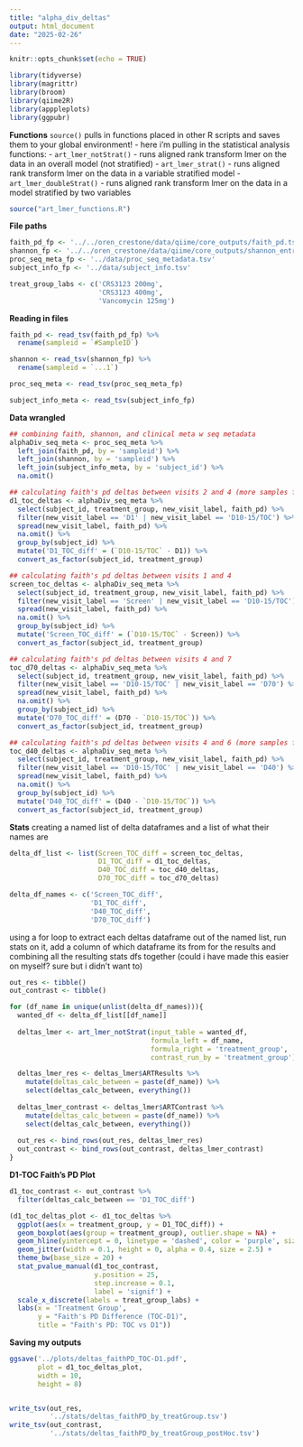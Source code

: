 ```yaml
---
title: "alpha_div_deltas"
output: html_document
date: "2025-02-26"
---
```


```r
knitr::opts_chunk$set(echo = TRUE)
```

```r
library(tidyverse)
library(magrittr)
library(broom)
library(qiime2R)
library(apppleplots)
library(ggpubr)
```

**Functions**
`source()` pulls in functions placed in other R scripts and saves them to your global environment!
- here i'm pulling in the statistical analysis functions:
  - `art_lmer_notStrat()` - runs aligned rank transform lmer on the data in an overall model (not stratified)
  - `art_lmer_strat()` - runs aligned rank transform lmer on the data in a variable stratified model
  - `art_lmer_doubleStrat()` - runs aligned rank transform lmer on the data in a model stratified by two variables
```r
source("art_lmer_functions.R")
```

**File paths**
```r
faith_pd_fp <- '../../oren_crestone/data/qiime/core_outputs/faith_pd.tsv'
shannon_fp <- '../../oren_crestone/data/qiime/core_outputs/shannon_entropy.tsv'
proc_seq_meta_fp <- '../data/proc_seq_metadata.tsv'
subject_info_fp <- '../data/subject_info.tsv'

treat_group_labs <- c('CRS3123 200mg',
                      'CRS3123 400mg',
                      'Vancomycin 125mg')
```

**Reading in files**
```r
faith_pd <- read_tsv(faith_pd_fp) %>% 
  rename(sampleid = `#SampleID`)

shannon <- read_tsv(shannon_fp) %>% 
  rename(sampleid = `...1`)

proc_seq_meta <- read_tsv(proc_seq_meta_fp)

subject_info_meta <- read_tsv(subject_info_fp)
```

**Data wrangled**
```r
## combining faith, shannon, and clinical meta w seq metadata
alphaDiv_seq_meta <- proc_seq_meta %>% 
  left_join(faith_pd, by = 'sampleid') %>% 
  left_join(shannon, by = 'sampleid') %>% 
  left_join(subject_info_meta, by = 'subject_id') %>% 
  na.omit()

## calculating faith's pd deltas between visits 2 and 4 (more samples from visit 2)
d1_toc_deltas <- alphaDiv_seq_meta %>% 
  select(subject_id, treatment_group, new_visit_label, faith_pd) %>% 
  filter(new_visit_label == 'D1' | new_visit_label == 'D10-15/TOC') %>% 
  spread(new_visit_label, faith_pd) %>% 
  na.omit() %>% 
  group_by(subject_id) %>% 
  mutate('D1_TOC_diff' = (`D10-15/TOC` - D1)) %>% 
  convert_as_factor(subject_id, treatment_group)

## calculating faith's pd deltas between visits 1 and 4 
screen_toc_deltas <- alphaDiv_seq_meta %>% 
  select(subject_id, treatment_group, new_visit_label, faith_pd) %>% 
  filter(new_visit_label == 'Screen' | new_visit_label == 'D10-15/TOC') %>% 
  spread(new_visit_label, faith_pd) %>% 
  na.omit() %>% 
  group_by(subject_id) %>% 
  mutate('Screen_TOC_diff' = (`D10-15/TOC` - Screen)) %>% 
  convert_as_factor(subject_id, treatment_group)

## calculating faith's pd deltas between visits 4 and 7
toc_d70_deltas <- alphaDiv_seq_meta %>% 
  select(subject_id, treatment_group, new_visit_label, faith_pd) %>% 
  filter(new_visit_label == 'D10-15/TOC' | new_visit_label == 'D70') %>% 
  spread(new_visit_label, faith_pd) %>% 
  na.omit() %>% 
  group_by(subject_id) %>% 
  mutate('D70_TOC_diff' = (D70 - `D10-15/TOC`)) %>% 
  convert_as_factor(subject_id, treatment_group)

## calculating faith's pd deltas between visits 4 and 6 (more samples from visit 6)
toc_d40_deltas <- alphaDiv_seq_meta %>% 
  select(subject_id, treatment_group, new_visit_label, faith_pd) %>% 
  filter(new_visit_label == 'D10-15/TOC' | new_visit_label == 'D40') %>% 
  spread(new_visit_label, faith_pd) %>% 
  na.omit() %>% 
  group_by(subject_id) %>% 
  mutate('D40_TOC_diff' = (D40 - `D10-15/TOC`)) %>% 
  convert_as_factor(subject_id, treatment_group)

```

**Stats** 
creating a named list of delta dataframes and a list of what their names are
```r
delta_df_list <- list(Screen_TOC_diff = screen_toc_deltas,
                      D1_TOC_diff = d1_toc_deltas,
                      D40_TOC_diff = toc_d40_deltas,
                      D70_TOC_diff = toc_d70_deltas)

delta_df_names <- c('Screen_TOC_diff',
                    'D1_TOC_diff',
                    'D40_TOC_diff',
                    'D70_TOC_diff')
```

using a for loop to extract each deltas dataframe out of the named list, run stats on it, add a column of which dataframe its from for the results and combining all the resulting stats dfs together (could i have made this easier on myself? sure but i didn't want to)
```r
out_res <- tibble()
out_contrast <- tibble()

for (df_name in unique(unlist(delta_df_names))){
  wanted_df <- delta_df_list[[df_name]]
  
  deltas_lmer <- art_lmer_notStrat(input_table = wanted_df,
                                   formula_left = df_name,
                                   formula_right = 'treatment_group',
                                   contrast_run_by = 'treatment_group')

  deltas_lmer_res <- deltas_lmer$ARTResults %>% 
    mutate(deltas_calc_between = paste(df_name)) %>% 
    select(deltas_calc_between, everything())
  
  deltas_lmer_contrast <- deltas_lmer$ARTContrast %>% 
    mutate(deltas_calc_between = paste(df_name)) %>% 
    select(deltas_calc_between, everything())
  
  out_res <- bind_rows(out_res, deltas_lmer_res)
  out_contrast <- bind_rows(out_contrast, deltas_lmer_contrast)
}
```

**D1-TOC Faith's PD Plot**
```r
d1_toc_contrast <- out_contrast %>% 
  filter(deltas_calc_between == 'D1_TOC_diff')

(d1_toc_deltas_plot <- d1_toc_deltas %>% 
  ggplot(aes(x = treatment_group, y = D1_TOC_diff)) +
  geom_boxplot(aes(group = treatment_group), outlier.shape = NA) +
  geom_hline(yintercept = 0, linetype = 'dashed', color = 'purple', size = 0.4) +
  geom_jitter(width = 0.1, height = 0, alpha = 0.4, size = 2.5) +
  theme_bw(base_size = 20) +
  stat_pvalue_manual(d1_toc_contrast,
                     y.position = 25,
                     step.increase = 0.1,
                     label = 'signif') +
  scale_x_discrete(labels = treat_group_labs) +
  labs(x = 'Treatment Group',
       y = "Faith's PD Difference (TOC-D1)",
       title = "Faith's PD: TOC vs D1"))
```


**Saving my outputs**
```r
ggsave('../plots/deltas_faithPD_TOC-D1.pdf',
       plot = d1_toc_deltas_plot,
       width = 10,
       height = 8)


write_tsv(out_res,
          '../stats/deltas_faithPD_by_treatGroup.tsv')
write_tsv(out_contrast,
          '../stats/deltas_faithPD_by_treatGroup_postHoc.tsv')
```

